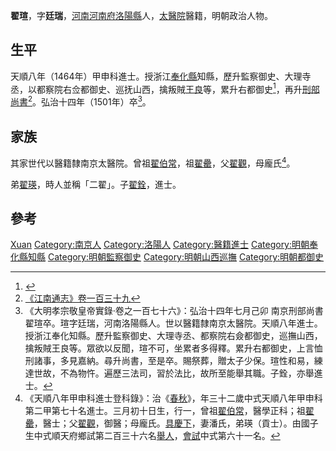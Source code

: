 {{明清人物信息框
| 姓名 = 翟瑄
| 原名 =
| 圖片名稱= 
| 圖片大小 =
| 圖片說明 = 
| 最高職務 = 刑部尚書
| 國家 = 大明 
| 爵位 =
| 籍貫 = [[河南|河南]][[河南府|河南府]][[洛陽縣|洛陽縣]]<br>南京[[太醫院|太醫院]]醫籍
| 族裔 = 
| 字號 = 字廷瑞
| 諡號 =
| 出生日期 = 宣德八年（1433年）
| 出生地點 =
| 逝世日期 = 弘治十四年（1501年）
| 逝世地點 =
| 墓葬 =
| 配偶 = 潘氏
| 親屬 = 弟 [[翟瑛|翟瑛]]，子 [[翟銓|翟銓]]
| 出身 =
* 天順八年甲申科進士出身
| 經歷 =
| 著作 =  
}}
'''翟瑄'''{{BD|1433年||1501年||Huo}}，字'''廷瑞'''，[[河南|河南]][[河南府|河南府]][[洛陽縣|洛陽縣]]人，[[太醫院|太醫院]]醫籍，明朝政治人物。

== 生平 ==
天順八年（1464年）甲申科進士。授浙江[[奉化縣|奉化縣]]知縣，歷升監察御史、大理寺丞，以都察院右佥都御史、巡抚山西，擒叛賊[[王良|王良]]等，累升右都御史<ref name="杨昶庞子朝1990">{{cite book|author1=杨昶|author2=庞子朝|title=明实录类纂 人物传记卷|url=http://books.google.com/books?id=QlevAAAAIAAJ|year=1990|publisher=武汉出版社|page=788}}</ref>，再升[[刑部尚書|刑部尚書]]<ref>[http://archive.org/stream/06053089.cn#page/n120/mode/2up 《江南通志》卷一百三十九]</ref>。弘治十四年（1501年）卒<ref>《大明孝宗敬皇帝實錄·卷之一百七十六》：弘治十四年七月己卯 南京刑部尚書翟瑄卒。瑄字廷瑞，河南洛陽縣人。世以醫籍隸南京太醫院。天順八年進士。授浙江奉化知縣。歷升監察御史、大理寺丞、都察院右僉都御史，巡撫山西，擒叛賊王良等。眾欲以反聞，瑄不可，坐累者多得釋。累升右都御史，上言恤刑諸事，多見嘉納。尋升尚書，至是卒。賜祭葬，贈太子少保。瑄性和易，練達世故，不為物忤。遍歷三法司，習於法比，故所至能舉其職。子銓，亦舉進士。</ref>。

== 家族 ==
其家世代以醫籍隸南京太醫院。曾祖[[翟伯常|翟伯常]]，祖[[翟罍|翟罍]]，父[[翟觀|翟觀]]，母龐氏<ref>《天順八年甲申科進士登科錄》：治《[[春秋|春秋]]》，年三十二歲中式天順八年甲申科第二甲第七十名進士。三月初十日生，行一，曾祖[[翟伯常|翟伯常]]，醫學正科；祖[[翟罍|翟罍]]，醫士；父[[翟觀|翟觀]]，御醫；母龐氏。[[具慶下|具慶下]]，妻潘氏，弟瑛（貢士）。由國子生中式順天府鄉試第二百三十六名[[舉人|舉人]]，[[會試|會試]]中式第六十一名。</ref>。

弟[[翟瑛|翟瑛]]，時人並稱「二翟」。子[[翟銓|翟銓]]，進士。

== 參考 ==
{{reflist}}

{{並稱|二翟|　[[翟瑄|翟　瑄]]　-　[[翟瑛|翟　瑛]]　}}
{{天順八年甲申科殿试金榜}}

{{Authority control}}
{{DEFAULTSORT:Zhai翟}}
[[Category:翟姓|Xuan]]
[[Category:南京人|Category:南京人]]
[[Category:洛陽人|Category:洛陽人]]
[[Category:醫籍進士|Category:醫籍進士]]
[[Category:明朝奉化縣知縣|Category:明朝奉化縣知縣]]
[[Category:明朝監察御史|Category:明朝監察御史]]
[[Category:明朝山西巡撫|Category:明朝山西巡撫]]
[[Category:明朝都御史|Category:明朝都御史]]